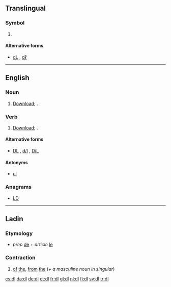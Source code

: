 {{also|DL|dL|dℓ|d/l|D/L|DL-}}
==Translingual==

===Symbol===
{{mul-symbol}}

# {{SI-unit-abb2|deci|liter|litre|[[fluid measure]]}}

====Alternative forms====
* [[dL]] , [[dℓ]]
----

==English==

===Noun===
{{en-noun}}

# {{context|computing|lang=en}} [[download|Download]]; {{alternative form of|DL|lang=en}}.

===Verb===
{{en-verb}}
# {{context|computing|lang=en}} [[download|Download]]; {{alternative form of|DL|lang=en}}.

====Alternative forms====
* {{sense|download}} [[DL]] , [[d/l]] , [[D/L]]

====Antonyms====
* {{sense|computing}} [[ul]]

===Anagrams===
* [[LD#English|LD]]
----
==Ladin==

===Etymology===
* ''prep'' [[de#Ladin|de]] + ''article'' [[le#Ladin|le]]

===Contraction===
{{head|lld|contraction}}

# [[of]] [[the]], [[from]] [[the]] (''+ a masculine noun in singular'')

[[cs:dl]]
[[da:dl]]
[[de:dl]]
[[et:dl]]
[[fr:dl]]
[[gl:dl]]
[[nl:dl]]
[[fi:dl]]
[[sv:dl]]
[[tr:dl]]
